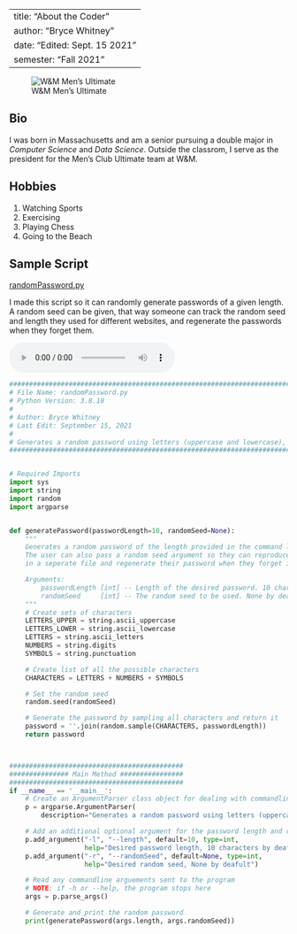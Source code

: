 
---
title: "About the Coder"
author: "Bryce Whitney"
date: "Edited: Sept. 15 2021"
semester: "Fall 2021"
---

![W&M Men's Ultimate](https://cdn.ultiworld.com/wordpress/wp-content/uploads/2018/04/william-mary-mens-logo.jpg)

## Bio
I was born in Massachusetts and am a senior pursuing a double major in *Computer Science* and *Data Science*.
Outside the classrom, I serve as the president for the Men's Club Ultimate team at W&M.

##  Hobbies
1. Watching Sports
2. Exercising
3. Playing Chess
4. Going to the Beach

## Sample Script
[randomPassword.py](scripts/randomPassword.py)

I made this script so it can randomly generate passwords of a given length. A random seed can be given, that way someone can track the random seed and length they used for different websites, and regenerate the passwords when they forget them.

<audio controls>
<source src="audio/randomPassword.mp3">
</audio>


```python
#############################################################################################
# File Name: randomPassword.py                                                              #
# Python Version: 3.8.10                                                                    #
#                                                                                           #
# Author: Bryce Whitney                                                                     #
# Last Edit: September 15, 2021                                                             #
#                                                                                           #
# Generates a random password using letters (uppercase and lowercase), numbers, and symbols #
#############################################################################################


# Required Imports
import sys
import string
import random
import argparse


def generatePassword(passwordLength=10, randomSeed=None):
    """
    Generates a random password of the length provided in the command line. If no length is given, the default is 8 characters.
    The user can also pass a random seed argument so they can reproduce their results. This way they can track the seeds they used
    in a seperate file and regenerate their password when they forget it.

    Arguments:
        passwordLength [int] -- Length of the desired password. 10 characters by deafult.
        randomSeed     [int] -- The random seed to be used. None by deafult.
    """
    # Create sets of characters
    LETTERS_UPPER = string.ascii_uppercase
    LETTERS_LOWER = string.ascii_lowercase
    LETTERS = string.ascii_letters
    NUMBERS = string.digits
    SYMBOLS = string.punctuation

    # Create list of all the possible characters
    CHARACTERS = LETTERS + NUMBERS + SYMBOLS

    # Set the random seed
    random.seed(randomSeed)

    # Generate the password by sampling all characters and return it
    password = ''.join(random.sample(CHARACTERS, passwordLength))
    return password



############################################
############### Main Method ################
############################################
if __name__ == '__main__':
    # Create an ArgumentParser class object for dealing with commandline args
    p = argparse.ArgumentParser(
        description="Generates a random password using letters (uppercase and lowercase), numbers, and symbols.")

    # Add an additional optional argument for the password length and random seed
    p.add_argument("-l", "--length", default=10, type=int,
                   help="Desired password length, 10 characters by deafult")
    p.add_argument("-r", "--randomSeed", default=None, type=int,
                   help="Desired random seed, None by deafult")

    # Read any commandline arguements sent to the program
    # NOTE: if -h or --help, the program stops here
    args = p.parse_args()

    # Generate and print the random password
    print(generatePassword(args.length, args.randomSeed))
```
